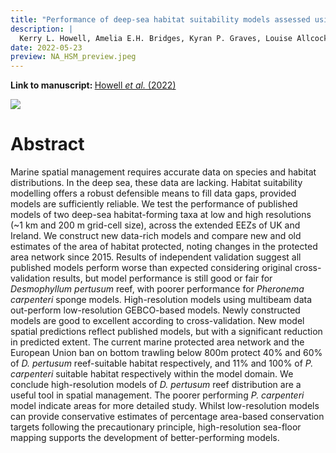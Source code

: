 ```yaml
---
title: "Performance of deep-sea habitat suitability models assessed using independent data, and implications for use in area-based management"
description: |
  Kerry L. Howell, Amelia E.H. Bridges, Kyran P. Graves, Louise Allcock, Giulia la Bianca, Carolina Ventura-Costa, Sophie E. Donaldson, Anna-Leena Downie, Thomas Furey, Fergal McGrath, Rebecca E. Ross
date: 2022-05-23
preview: NA_HSM_preview.jpeg
---
```


**Link to manuscript: **[Howell *et al.* (2022)](https://www.int-res.com/abstracts/meps/v695/p33-51/)

![](NA_HSM_preview.jpeg)

# Abstract 

Marine spatial management requires accurate data on species and habitat distributions. In the deep sea, these data are lacking. Habitat suitability modelling offers a robust defensible means to fill data gaps, provided models are sufficiently reliable. We test the performance of published models of two deep-sea habitat-forming taxa at low and high resolutions (~1 km and 200 m grid-cell size), across the extended EEZs of UK and Ireland. We construct new data-rich models and compare new and old estimates of the area of habitat protected, noting changes in the protected area network since 2015.  Results of independent validation suggest all published models perform worse than expected considering original cross-validation results, but model performance is still good or fair for *Desmophyllum pertusum* reef, with poorer performance for *Pheronema carpenteri* sponge models. High-resolution models using multibeam data out-perform low-resolution GEBCO-based models. Newly constructed models are good to excellent according to cross-validation. New model spatial predictions reflect published models, but with a significant reduction in predicted extent. The current marine protected area network and the European Union ban on bottom trawling below 800m protect 40% and 60% of *D. pertusum* reef-suitable habitat respectively, and 11% and 100% of *P. carpenteri* suitable habitat respectively within the model domain. We conclude high-resolution models of *D. pertusum* reef distribution are a useful tool in spatial management. The poorer performing *P. carpenteri* model indicate areas for more detailed study. Whilst low-resolution models can provide conservative estimates of percentage area-based conservation targets following the precautionary principle, high-resolution sea-floor mapping supports the development of better-performing models.
